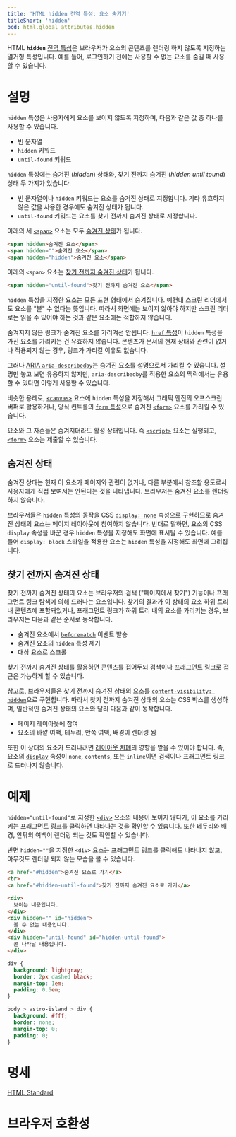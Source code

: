 ```yaml
---
title: 'HTML hidden 전역 특성: 요소 숨기기'
titleShort: 'hidden'
bcd: html.global_attributes.hidden
---
```


HTML **`hidden`** [전역 특성](.)은 브라우저가 요소의 콘텐츠를 렌더링 하지 않도록 지정하는 열거형 특성입니다. 예를 들어, 로그인하기 전에는 사용할 수 없는 요소를 숨길 때 사용할 수 있습니다.

# 설명

`hidden` 특성은 사용자에게 요소를 보이지 않도록 지정하며, 다음과 같은 값 중 하나를 사용할 수 있습니다.

- 빈 문자열
- `hidden` 키워드
- `until-found` 키워드

`hidden` 특성에는 숨겨진 (_hidden_) 상태와, 찾기 전까지 숨겨진 (_hidden until tound_) 상태 두 가지가 있습니다.

- 빈 문자열이나 `hidden` 키워드는 요소를 숨겨진 상태로 지정합니다. 기타 유효하지 않은 값을 사용한 경우에도 숨겨진 상태가 됩니다.
- `until-found` 키워드는 요소를 찾기 전까지 숨겨진 상태로 지정합니다.

아래의 세 [`<span>`](../Element/span) 요소는 모두 [숨겨진 상태](#숨겨진-상태)가 됩니다.

```html
<span hidden>숨겨진 요소</span>
<span hidden="">숨겨진 요소</span>
<span hidden="hidden">숨겨진 요소</span>
```

아래의 `<span>` 요소는 [찾기 전까지 숨겨진 상태](#찾기-전까지-숨겨진-상태)가 됩니다.

```html
<span hidden="until-found">찾기 전까지 숨겨진 요소</span>
```

`hidden` 특성을 지정한 요소는 모든 표현 형태에서 숨겨집니다. 예컨대 스크린 리더에서도 요소를 "볼" 수 없다는 뜻입니다. 따라서 화면에는 보이지 않아야 하지만 스크린 리더로는 읽을 수 있어야 하는 것과 같은 요소에는 적합하지 않습니다.

숨겨지지 않은 링크가 숨겨진 요소를 가리켜선 안됩니다. [`href` 특성](../Element/a#term-href)이 `hidden` 특성을 가진 요소를 가리키는 건 유효하지 않습니다. 콘텐츠가 문서의 현재 상태와 관련이 없거나 적용되지 않는 경우, 링크가 가리킬 이유도 없습니다.

그러나 [ARIA `aria-describedby`](https://developer.mozilla.org/en-US/docs/Web/Accessibility/ARIA/Attributes/aria-describedby)는 숨겨진 요소를 설명으로서 가리킬 수 있습니다. 설명만 놓고 보면 유용하지 않지만, `aria-describedby`를 적용한 요소의 맥락에서는 유용할 수 있다면 이렇게 사용할 수 있습니다.

비슷한 용례로, [`<canvas>`](../Element/canvas) 요소에 `hidden` 특성을 지정해서 그래픽 엔진의 오프스크린 버퍼로 활용하거나, 양식 컨트롤의 [`form` 특성](../Element/input#term-form)으로 숨겨진 [`<form>`](../Element/form) 요소를 가리킬 수 있습니다.

요소와 그 자손들은 숨겨지더라도 활성 상태입니다. 즉 [`<script>`](../Element/script) 요소는 실행되고, [`<form>`](../Element/form) 요소는 제출할 수 있습니다.

## 숨겨진 상태

숨겨진 상태는 현재 이 요소가 페이지와 관련이 없거나, 다른 부분에서 참조할 용도로서 사용자에게 직접 보여서는 안된다는 것을 나타냅니다. 브라우저는 숨겨진 요소를 렌더링하지 않습니다.

브라우저들은 `hidden` 특성의 동작을 CSS [`display: none`](/docs/Web/CSS/display) 속성으로 구현하므로 숨겨진 상태의 요소는 페이지 레이아웃에 참여하지 않습니다. 반대로 말하면, 요소의 CSS `display` 속성을 바꾼 경우 `hidden` 특성을 지정해도 화면에 표시될 수 있습니다. 예를 들어 `display: block` 스타일을 적용한 요소는 `hidden` 특성을 지정해도 화면에 그려집니다.

## 찾기 전까지 숨겨진 상태

찾기 전까지 숨겨진 상태의 요소는 브라우저의 검색 ("페이지에서 찾기") 기능이나 프래그먼트 링크 탐색에 의해 드러나는 요소입니다. 찾기의 결과가 이 상태의 요소 하위 트리 내 콘텐츠에 포함돼있거나, 프래그먼트 링크가 하위 트리 내의 요소를 가리키는 경우, 브라우저는 다음과 같은 순서로 동작합니다.

- 숨겨진 요소에서 [`beforematch`](https://developer.mozilla.org/en-US/docs/Web/API/Element/beforematch_event) 이벤트 발송
- 숨겨진 요소의 `hidden` 특성 제거
- 대상 요소로 스크롤

찾기 전까지 숨겨진 상태를 활용하면 콘텐츠를 접어두되 검색이나 프래그먼트 링크로 접근은 가능하게 할 수 있습니다.

참고로, 브라우저들은 찾기 전까지 숨겨진 상태의 요소를 [`content-visibility: hidden`][`content-visibility`]으로 구현합니다. 따라서 찾기 전까지 숨겨진 상태의 요소는 CSS 박스를 생성하며, 일반적인 숨겨진 상태의 요소와 달리 다음과 같이 동작합니다.

- 페이지 레이아웃에 참여
- 요소의 바깥 여백, 테두리, 안쪽 여백, 배경이 렌더링 됨

또한 이 상태의 요소가 드러나려면 [레이아웃 차폐][CSS containment]의 영향을 받을 수 있어야 합니다. 즉, 요소의 [`display`](/docs/Web/CSS/display) 속성이 `none`, `contents`, 또는 `inline`이면 검색이나 프래그먼트 링크로 드러나지 않습니다.

# 예제

`hidden="until-found"`로 지정한 [`<div>`](../Element/div) 요소의 내용이 보이지 않다가, 이 요소를 가리키는 프래그먼트 링크를 클릭하면 나타나는 것을 확인할 수 있습니다. 또한 테두리와 배경, 안팎의 여백이 렌더링 되는 것도 확인할 수 있습니다.

반면 `hidden=""`을 지정한 `<div>` 요소는 프래그먼트 링크를 클릭해도 나타나지 않고, 아무것도 렌더링 되지 않는 모습을 볼 수 있습니다.

```html hidden name=hidden-until-found
<a href="#hidden">숨겨진 요소로 가기</a>
<br>
<a href="#hidden-until-found">찾기 전까지 숨겨진 요소로 가기</a>

<div>
  보이는 내용입니다.
</div>
<div hidden="" id="hidden">
  볼 수 없는 내용입니다.
</div>
<div hidden="until-found" id="hidden-until-found">
  곧 나타날 내용입니다.
</div>
```

```css hidden name=hidden-until-found
div {
  background: lightgray;
  border: 2px dashed black;
  margin-top: 1em;
  padding: 0.5em;
}
```

```css hidden name=hidden-until-found editable=false filename=addendum
body > astro-island > div {
  background: #fff;
  border: none;
  margin-top: 0;
  padding: 0;
}
```

<LiveExample height={320} name="hidden-until-found" />

# 명세

[HTML Standard](https://html.spec.whatwg.org/multipage/interaction.html#the-hidden-attribute)

# 브라우저 호환성

<BrowserCompat data={props.bcd} />

[`beforematch`]: https://developer.mozilla.org/en-US/docs/Web/API/Element/beforematch_event
[`content-visibility`]: https://developer.mozilla.org/en-US/docs/Web/CSS/content-visibility
[CSS containment]: https://developer.mozilla.org/en-US/docs/Web/CSS/CSS_containment
